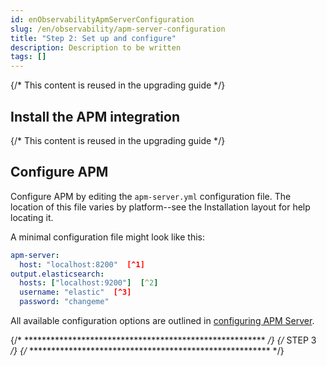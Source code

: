 ```yaml
---
id: enObservabilityApmServerConfiguration
slug: /en/observability/apm-server-configuration
title: "Step 2: Set up and configure"
description: Description to be written
tags: []
---
```



<div id="apm-server-configuration"></div>

{/* This content is reused in the upgrading guide */}
<Snippet1 />

<div id="install_the_apm_integration"></div>

## Install the APM integration

{/* This content is reused in the upgrading guide */}
<Snippet2 />

<div id="configure_apm"></div>

## Configure APM

Configure APM by editing the `apm-server.yml` configuration file.
The location of this file varies by platform--see the <DocLink id="enObservabilityApmDirectoryLayout">Installation layout</DocLink> for help locating it.

A minimal configuration file might look like this:

```yaml
apm-server:
  host: "localhost:8200"  [^1]
output.elasticsearch:
  hosts: ["localhost:9200"]  [^2]
  username: "elastic"  [^3]
  password: "changeme"
```
[^1]: The `host:port` APM Server listens on.
[^2]: The ((es)) `host:port` to connect to.
[^3]: This example uses basic authentication.
The user provided here needs the privileges required to publish events to ((es)).
To create a dedicated user for this role, see <DocLink id="enObservabilityApmPrivilegesToPublishEvents">Grant privileges and roles needed for writing events</DocLink>.

All available configuration options are outlined in
[configuring APM Server](((observability-guide))/apm-configuring-howto-apm-server.html).

{/* ******************************************************* */}
{/* STEP 3 */}
{/* ******************************************************* */}

